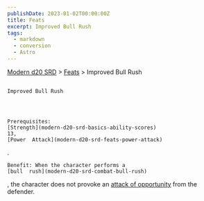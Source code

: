 ```yaml
---
publishDate: 2023-01-02T00:00:00Z
title: Feats
excerpt: Improved Bull Rush
tags:
  - markdown
  - conversion
  - Astro
---
```


[Modern d20 SRD](/#modernD20) >
[Feats](modern-d20-srd-feats-index) > Improved Bull Rush

##

    Improved Bull Rush




    Prerequisites:
    [Strength](modern-d20-srd-basics-ability-scores)
    13,
    [Power  Attack](modern-d20-srd-feats-power-attack)
.

    Benefit: When the character performs a
    [bull  rush](modern-d20-srd-combat-bull-rush)
, the character does not provoke an
[attack of opportunity](modern-d20-srd-combat-attacks-of-opportunity)
from the defender.
